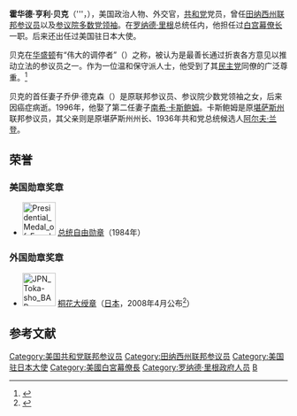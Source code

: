 {{noteTA
|G1=PresidentsUS
|G2=PP
|1=zh-hans:霍华德;zh-hant:霍華德;zh-hk:侯活;zh-tw:霍華;
}}
{{Infobox officeholder
|name         = 霍华德·贝克
|image        = Howard Baker 1989.jpg
|office       = 第26任美国驻日本大使
|president    = [[乔治·W·布什|乔治·W·布什]]
|term_start   =2001年7月5日
|term_end     =  2005年2月17日
|predecessor  = {{tsl|en|Tom Foley|汤姆·福利}}
|successor    = {{tsl|en|Tom Schieffer|汤姆·西弗}}
|office1      = 第12任[[白宫幕僚长|白宫幕僚长]]
|president1   = [[罗纳德·里根|罗纳德·里根]]
|term_start1  = 1987年2月27日
|term_end1    = 1988年7月3日
|predecessor1 = [[唐纳德·里根|唐纳德·里根]]
|successor1   = {{tsl|en|Kenneth Duberstein|肯尼斯·杜波斯坦}}
|office2      = [[美国参议院政党领袖|参议院多数党领袖]]
|deputy2      = [[特德·史蒂文斯|特德·史蒂文斯]]
|term_start2  =  1981年1月3日
|term_end2    = 1985年1月3日
|predecessor2 = [[罗伯特·伯德|罗伯特·伯德]]
|successor2   = [[鲍勃·多尔|鲍勃·多尔]]
|office3      = [[美国参议院政党领袖|参议院少数党领袖]]
|deputy3      = [[特德·史蒂文斯|特德·史蒂文斯]]
|term_start3  = 1977年1月3日
|term_end3    = 1981年1月3日
|predecessor3 = {{tsl|en|Hugh Scott|休·斯科特}} 
|successor3   = [[罗伯特·伯德|罗伯特·伯德]]
|jr/sr6       = 联邦参议员
|state6       = [[田纳西州|田纳西州]]
|term_start6  = 1967年1月3日
|term_end6    =  1985年1月3日
|predecessor6 = {{tsl|en|Ross Bass|罗斯·贝斯}}
|successor6   = [[阿尔·戈尔|阿尔·戈尔]]
|birth_name   = Howard Henry Baker Jr.
|birth_date   = {{birth date|1925|11|15}}
|birth_place  = [[田纳西州|田纳西州]]Huntsville
|death_date   = {{death date and age|2014|6|26|1925|11|15}}
|death_place  = [[田纳西州|田纳西州]]Huntsville
|party        = [[共和党_(美国)|共和党]]
|spouse       = Joy Dirksen {{small|(1993年去世)}}<br>[[南希·卡斯鲍姆|南希·卡斯鲍姆]] {{small|(1996–2014)}}
|alma_mater   = [[杜兰大学|杜兰大学]]<br>{{link-en|西沃恩南方大学|Sewanee: The University of the South}}<br>[[田纳西大学|田纳西大学]]
|religion     = [[长老宗|长老宗]]
|allegiance   = {{flag|United States|name=美国|1912|size=23px}}
|branch       = {{Flag|United States Navy|1864|size=23px}}
|serviceyears = 1943–1946
|battles      = [[第二次世界大战|第二次世界大战]]
}}
'''霍华德·亨利·贝克'''（{{lang-en|'''Howard Henry Baker Jr. }}'''，{{bd|1925年|11月15日|2014年|6月26日|catIdx=Baker}}），美国政治人物、外交官，[[共和党_(美国)|共和党]]党员，曾任[[田纳西州|田纳西州]][[美国参议院|联邦参议员]]以及[[美国参议院政党领袖|参议院多数党领袖]]。在[[罗纳德·里根|罗纳德·里根]]总统任内，他担任过[[白宫幕僚长|白宫幕僚长]]一职。后来还出任过美国驻日本大使。

贝克在[[华盛顿哥伦比亚特区|华盛顿]]有“伟大的调停者”（{{lang|en|Great Conciliator}}）之称，被认为是最善长通过折衷各方意见以推动立法的参议员之一。作为一位温和保守派人士，他受到了其[[民主党_(美国)|民主党]]同僚的广泛尊重。<ref name="Hunt">{{cite news|last1=Hunt|first1=Albert R.|title=Howard Baker, Senate prince showed great statesmanship|url=http://www.theolympian.com/2014/07/01/3206934/howard-baker-senate-prince-showed.html|work=[[The_Olympian|The Olympian]]|date=1 July 2014 |accessdate=5 July 2014}}</ref>

贝克的首任妻子乔伊·德克森（{{lang|en|Joy Dirksen}}）是原联邦参议员、参议院少数党领袖{{link-en|埃弗雷特·德克森|Everett Dirksen}}之女，后来因癌症病逝。1996年，他娶了第二任妻子[[南希·卡斯鲍姆|南希·卡斯鲍姆]]。卡斯鲍姆是原[[堪萨斯州|堪萨斯州]]联邦参议员，其父亲则是原堪萨斯州州长、1936年共和党总统候选人[[阿尔夫·兰登|阿尔夫·兰登]]。

==荣誉==
===美国勋章奖章===
* [[File:Presidential_Medal_of_Freedom_(ribbon).svg|60px]] [[总统自由勋章|总统自由勋章]]（1984年）

===外国勋章奖章===
* [[File:JPN_Toka-sho_BAR.svg|60px]] [[桐花章|桐花大绶章]]（[[日本|日本]]，2008年4月公布<ref>{{ja}}{{cite web |url=https://www.mofa.go.jp/mofaj/gaiko/protocol/pdfs/h20_sp.pdf |title=平成20年春の外国人叙勲受章者名簿 |publisher=[[内阁府|内阁府]] |date=2008 |accessdate=2021-07-03 |deadurl=no |archiveurl=https://web.archive.org/web/20210126115700/https://www.mofa.go.jp/mofaj/gaiko/protocol/pdfs/h20_sp.pdf |archivedate=2021-01-26}}</ref>）

== 参考文献 ==
{{reflist}}

{{DEFAULTSORT:Baker, Howard}}
[[Category:美国共和党联邦参议员|Category:美国共和党联邦参议员]]
[[Category:田纳西州联邦参议员|Category:田纳西州联邦参议员]]
[[Category:美国驻日本大使|Category:美国驻日本大使]]
[[Category:美國白宮幕僚長|Category:美國白宮幕僚長]]
[[Category:罗纳德·里根政府人员|Category:罗纳德·里根政府人员]]
[[Category:桐花大綬章獲得者|B]]